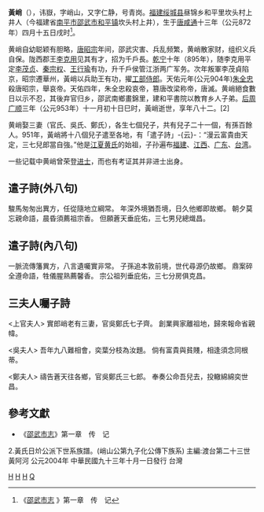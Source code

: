 {{multiple issues|
{{copyedit|time=2020-05-19T04:17:06+00:00}}
{{original research|time=2020-05-19T04:17:06+00:00}}
{{refimprove|time=2020-05-19T04:17:06+00:00}}
}}
'''黃峭'''（{{bd|872年||953年|catIdx=H黃}}），讳嶽，字峭山，又字仁静，号青岗。[[福建|福建]][[绥城县|绥城县]]昼锦乡和平里坎头村上井人（今福建省[[南平市|南平市]][[邵武市|邵武市]][[和平镇|和平镇]]坎头村上井），生于[[唐|唐]][[咸通|咸通]]十三年（公元872年）四月十五日戌时<ref>《[http://www.fjsq.gov.cn/ShowText.asp?ToBook=3180&index=1719& 邵武市志] {{Wayback|url=http://www.fjsq.gov.cn/ShowText.asp?ToBook=3180&index=1719& |date=20160304104827 }}》第一章　传　记</ref>。

黄峭自幼聪颖有胆略，[[唐昭宗|唐昭宗]]年间，邵武灾害、兵乱频繁，黄峭散家财，组织义兵自保。陇西郡王[[李克用|李克用]]见其有才，招为千戶長。[[乾宁|乾宁]]十年（895年），随李克用平定[[李茂贞|李茂贞]]、[[秦宗权|秦宗权]]、[[王行瑜|王行瑜]]有功，升千戶侯管江浙两广军务。次年叛軍李茂貞陷京，昭宗遷華州，黃峭以兵助王有功，擢[[工部侍郎|工部侍郎]]。天佑元年(公元904年)[[朱全忠|朱全忠]]殺唐昭宗，舉哀帝。天佑四年，朱全忠殺哀帝，篡唐改梁称帝，唐滅。黄峭絕食數日以示不忍，其後弃官归乡，邵武南鄉畫錦里，建和平書院以教育乡人子弟。[[后周|后周]][[广顺|广顺]]三年（公元953年）十一月初十日巳时，黃峭逝世，享年八十二。[2]

黄峭娶三妻（官氏、吳氏、鄭氏），各生七個兒子，共有兒子二十一個，有孫百餘人。951年，黃峭將十八個兒子遣至各地，有「遣子詩」-{云}-：“漫云富貴由天定，三七兒郎當自強。”他是[[江夏黄氏|江夏黄氏]]的始祖，子孙遍布[[福建|福建]]、[[江西|江西]]、[[广东|广东]]、[[台湾|台湾]]。

一些记载中黄峭曾荣登[[进士|进士]]，而也有考证其并非进士出身。

==遣子詩(外八句)==

駿馬匆匆出異方，任從隨地立綱常。
年深外境猶吾境，日久他鄉即故鄉。
朝夕莫忘親命語，晨昏須薦祖宗香。
但願蒼天垂庇佑，三七男兒總熾昌。

==遣子詩(內八句)==

一脈流傳籓異方，八言遺囑實非常。
子孫追本敦前境，世代尋源仍故鄉。
鼎案碎全遵命語，牲儀腥熟薦馨香。
宗公祖列垂庇佑，三七分房俱克昌。

==三夫人囑子詩==

<上官夫人>
實郎峭老有三妻，官吳鄭氏七子齊。
創業興家離祖地，歸來報命省親幃。

<吳夫人>
吾年九八難相會，奕葉分枝為汝題。
倘有富貴與貧賤，相逢須念同根蒂。

<鄭夫人>
禱告蒼天往各鄉，官吳鄭氏三七郎。
奉奏公命吾兒去，投轍綿綿奕世昌。

==參考文獻==
<div class="references-small">
<references />
</div>
*《[https://web.archive.org/web/20160304104827/http://www.fjsq.gov.cn/ShowText.asp?ToBook=3180&index=1719& 邵武市志]》第一章　传　记
[[Category:唐朝工部尚书|H]]
[[Category:五代十国政治人物|H]]
[[Category:邵武人|H]]
[[Category:黄姓|Q]]

2.黃氏日炌公派下世系族譜。(峭山公第九子化公傳下族系) 主編:渡台第二十三世 黃阿河 公元2004年 中華民國九十三年十月一日發行 台灣